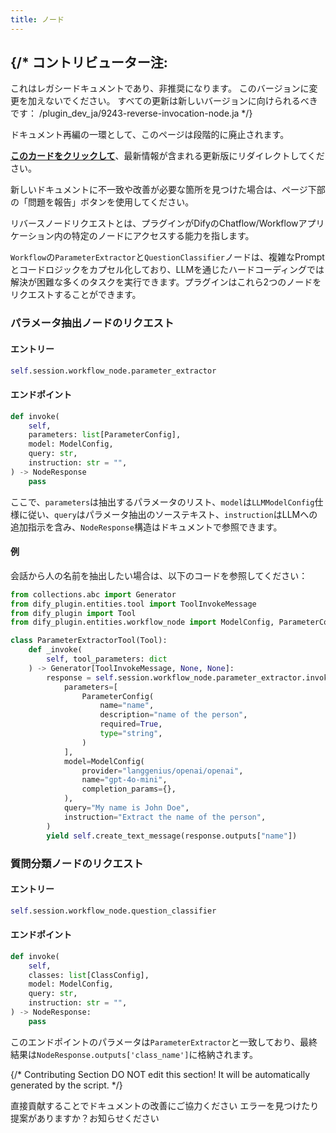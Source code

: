 ```yaml
---
title: ノード
---
```




{/* 
  コントリビューター注:
  ----------------
  これはレガシードキュメントであり、非推奨になります。
  このバージョンに変更を加えないでください。
  すべての更新は新しいバージョンに向けられるべきです：
  /plugin_dev_ja/9243-reverse-invocation-node.ja
*/}

<Card title="このドキュメントはまもなく非推奨になります" icon="circle-exclamation" href="/plugin_dev_ja/9243-reverse-invocation-node.ja">
  <p>ドキュメント再編の一環として、このページは段階的に廃止されます。</p>
  
  <p><u><b>このカードをクリックして</b></u>、最新情報が含まれる更新版にリダイレクトしてください。</p>
  
  <p>新しいドキュメントに不一致や改善が必要な箇所を見つけた場合は、ページ下部の「問題を報告」ボタンを使用してください。</p>
</Card>

リバースノードリクエストとは、プラグインがDifyのChatflow/Workflowアプリケーション内の特定のノードにアクセスする能力を指します。

`Workflow`の`ParameterExtractor`と`QuestionClassifier`ノードは、複雑なPromptとコードロジックをカプセル化しており、LLMを通じたハードコーディングでは解決が困難な多くのタスクを実行できます。プラグインはこれら2つのノードをリクエストすることができます。

### **パラメータ抽出ノードのリクエスト**

#### **エントリー**

```python
self.session.workflow_node.parameter_extractor
```

#### **エンドポイント**

```python
def invoke(
    self,
    parameters: list[ParameterConfig],
    model: ModelConfig,
    query: str,
    instruction: str = "",
) -> NodeResponse
    pass
```

ここで、`parameters`は抽出するパラメータのリスト、`model`は`LLMModelConfig`仕様に従い、`query`はパラメータ抽出のソーステキスト、`instruction`はLLMへの追加指示を含み、`NodeResponse`構造はドキュメントで参照できます。

#### **例**

会話から人の名前を抽出したい場合は、以下のコードを参照してください：

```python
from collections.abc import Generator
from dify_plugin.entities.tool import ToolInvokeMessage
from dify_plugin import Tool
from dify_plugin.entities.workflow_node import ModelConfig, ParameterConfig

class ParameterExtractorTool(Tool):
    def _invoke(
        self, tool_parameters: dict
    ) -> Generator[ToolInvokeMessage, None, None]:
        response = self.session.workflow_node.parameter_extractor.invoke(
            parameters=[
                ParameterConfig(
                    name="name",
                    description="name of the person",
                    required=True,
                    type="string",
                )
            ],
            model=ModelConfig(
                provider="langgenius/openai/openai",
                name="gpt-4o-mini",
                completion_params={},
            ),
            query="My name is John Doe",
            instruction="Extract the name of the person",
        )
        yield self.create_text_message(response.outputs["name"])
```

### **質問分類ノードのリクエスト**

#### **エントリー**

```python
self.session.workflow_node.question_classifier
```

#### **エンドポイント**

```python
def invoke(
    self,
    classes: list[ClassConfig],
    model: ModelConfig,
    query: str,
    instruction: str = "",
) -> NodeResponse:
    pass
```

このエンドポイントのパラメータは`ParameterExtractor`と一致しており、最終結果は`NodeResponse.outputs['class_name']`に格納されます。

{/*
Contributing Section
DO NOT edit this section!
It will be automatically generated by the script.
*/}

<CardGroup cols="2">
    <Card
        title="このページを編集する"
        icon="pen-to-square"
        href="https://github.com/langgenius/dify-docs-mintlify/edit/main/ja-jp/plugins/schema-definition/reverse-invocation-of-the-dify-service/node.mdx"
    >
        直接貢献することでドキュメントの改善にご協力ください
    </Card>
    <Card
        title="問題を報告する"
        icon="github"
        href="https://github.com/langgenius/dify-docs-mintlify/issues/new?title=ドキュメントの問題%3A%20&body=%23%23%20問題の説明%0A%3C%21--%20発見した問題について簡単に説明してください%20--%3E%0A%0A%23%23%20ページリンク%0Ahttps%3A%2F%2Fgithub.com%2Flanggenius%2Fdify-docs-mintlify%2Fblob%2Fmain%2Fja-jp/plugins/schema-definition/reverse-invocation-of-the-dify-service%2Fnode.mdx%0A%0A%23%23%20提案される変更%0A%3C%21--%20特定の変更案がある場合は、ここで説明してください%20--%3E%0A%0A%3C%21--%20ドキュメントの品質向上にご協力いただきありがとうございます！%20--%3E"
    >
        エラーを見つけたり提案がありますか？お知らせください
    </Card>
</CardGroup>
